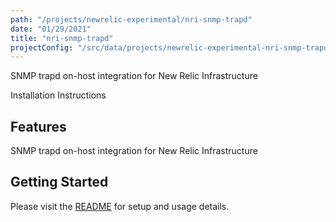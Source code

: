 ```yaml
---
path: "/projects/newrelic-experimental/nri-snmp-trapd"
date: "01/29/2021"
title: "nri-snmp-trapd"
projectConfig: "/src/data/projects/newrelic-experimental-nri-snmp-trapd.json"
---
```


<!-- Imports must occur at the top of the file -->

SNMP trapd on-host integration for New Relic Infrastructure

<Link to="https://github.com/newrelic-experimental/nri-snmp-trapd">Installation Instructions</Link>

## Features

SNMP trapd on-host integration for New Relic Infrastructure

## Getting Started

Please visit the [README](https://github.com/newrelic-experimental/nri-snmp-trapd#readme) for setup and usage details.
